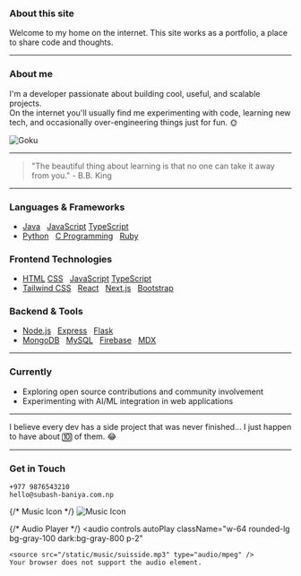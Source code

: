 ### About this site

Welcome to my home on the internet. This site works as a portfolio, a place to share code and thoughts.

---

### About me

I'm a developer passionate about building cool, useful, and scalable projects.  
On the internet you'll usually find me experimenting with code, learning new tech, and occasionally over-engineering things just for fun. 🌞

<div className="flex items-center justify-center">
  <img
    src="/static/images/goku.gif"
    alt="Goku"
    className="w-32 h-32 rounded-xl object-cover"
  />
</div>


---

> "The beautiful thing about learning is that no one can take it away from you." - B.B. King

---

### Languages & Frameworks
- [Java](https://www.oracle.com/java/) ‎ ‎ [JavaScript](https://developer.mozilla.org/en-US/docs/Web/JavaScript) ‎ ‎ [TypeScript](https://www.typescriptlang.org/)
- [Python](https://www.python.org/) ‎ ‎ [C Programming](https://en.cppreference.com/w/c) ‎ ‎ [Ruby](https://www.ruby-lang.org/)

### Frontend Technologies
- [HTML](https://developer.mozilla.org/en-US/docs/Web/HTML) ‎ ‎ [CSS](https://developer.mozilla.org/en-US/docs/Web/CSS) ‎ ‎ [JavaScript](https://developer.mozilla.org/en-US/docs/Web/JavaScript) ‎ ‎ [TypeScript](https://www.typescriptlang.org/)
- [Tailwind CSS](https://tailwindcss.com/) ‎ ‎ [React](https://reactjs.org/) ‎ ‎ [Next.js](https://nextjs.org/) ‎ ‎ [Bootstrap](https://getbootstrap.com/)

### Backend & Tools
- [Node.js](https://nodejs.org/) ‎ ‎ [Express](https://expressjs.com/) ‎ ‎ [Flask](https://flask.palletsprojects.com/)
- [MongoDB](https://www.mongodb.com/) ‎ ‎ [MySQL](https://www.mysql.com/) ‎ ‎ [Firebase](https://firebase.google.com/)  ‎ ‎ [MDX](https://mdxjs.com/)

---

### Currently

- Exploring open source contributions and community involvement
- Experimenting with AI/ML integration in web applications

---

I believe every dev has a side project that was never finished… I just happen to have about 🔟 of them. 😂

---

### Get in Touch

`+977 9876543210`  
`hello@subash-baniya.com.np`

<div className="flex items-center gap-2">
  {/* Music Icon */}
  <img
    src="/static/images/red.jpg"
    alt="Music Icon"
    className="w-12 h-12 rounded-lg object-cover"
  />

  {/* Audio Player */}
  <audio
    controls
    autoPlay
    className="w-64 rounded-lg bg-gray-100 dark:bg-gray-800 p-2"
  >
    <source src="/static/music/suisside.mp3" type="audio/mpeg" />
    Your browser does not support the audio element.
  </audio>
</div>

